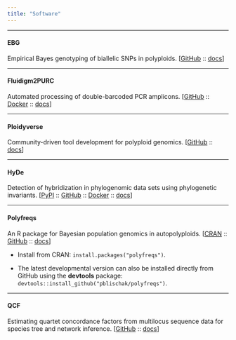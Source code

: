 ```yaml
---
title: "Software"
---
```


----

#### EBG

Empirical Bayes genotyping of biallelic SNPs in polyploids. 
[<a href="https://github.com/pblischak/polyploid-genotyping" target="_blank">GitHub</a> ::
<a href="http://pblischak.github.io/polyploid-genotyping" target="_blank">docs</a>]

----

#### Fluidigm2PURC

Automated processing of double-barcoded PCR amplicons. 
[<a href="https://github.com/pblischak/fluidigm2purc" target="_blank">GitHub</a> :: 
<a href="https://hub.docker.com/r/pblischak/fluidigm2purc/" target="_blank">Docker</a> ::
<a href="http://fluidigm2purc.readthedocs.io/" target="_blank">docs</a>]

----

#### Ploidyverse

Community-driven tool development for polyploid genomics. 
[<a href="https://github.com/ploidyverse" target="_blank">GitHub</a> :: 
<a href="https://ploidyverse.github.io/" target="_blank">docs</a>]

----

#### HyDe

Detection of hybridization in phylogenomic data sets using phylogenetic invariants. 
[<a href="https://pypi.org/project/phyde/" target="_blank">PyPI</a> :: 
<a href="https://github.com/pblischak/HyDe" target="_blank">GitHub</a> :: 
<a href="https://hub.docker.com/r/pblischak/hyde-docker" target="_blank">Docker</a> ::
<a href="http://hybridization-detection.readthedocs.io/" target="_blank">docs</a>]

----

#### Polyfreqs

An R package for Bayesian population genomics in autopolyploids.
[<a href="https://cran.r-project.org/package=polyfreqs" target="_blank">CRAN</a> :: 
<a href="https://github.com/pblischak/polyfreqs" target="_blank">GitHub</a> :: 
<a href="https://www.rdocumentation.org/packages/polyfreqs" target="_blank">docs</a>]

- Install from CRAN: `install.packages("polyfreqs")`.

- The latest developmental version can also be installed directly from GitHub using the **devtools** package: `devtools::install_github("pblischak/polyfreqs")`.

----

#### QCF

Estimating quartet concordance factors from multilocus sequence data for species
tree and network inference. [<a href="https://github.com/pblischak/QCF" target="_blank">GitHub</a> ::
<a href="http://qcf.readthedocs.io/" target="_blank">docs</a>]

